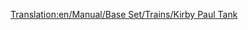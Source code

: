 [[Translation:en/Manual/Base Set/Trains/Kirby Paul Tank]]
{{ru/Перевод|en/Manual/Base Set/Trains/Kirby Paul Tank|1}}
{{ru/Manual/Base Set/Trains/Поезда|Image=[[File:en/Manual/Base Set/Trains/Kirbypaultank.png]]
|Name=Kirby Paul Tank
|Cost=£8,203 ($16.462)
|Speed=64 km/h (40 mph)
|Weight=47 t
|Power=300 hp (223 kW)
|Annual=£820 ($1.640)
|Designed=1925
|Lifespan=15
|Capacity=N/A
|Description=Паровоз Kirby Paul Tank один из локомотивов, доступных в начале игры. Он недорогой и обладает низкой скоростью и мощностью. Рекомендуется заменить его на более мощный локомотивкак только позволит время и, конечно, ваши финансы.
|Real-life=Наиболее вероятный прототип в реальности [http://en.wikipedia.org/wiki/GWR_5700_Class GWR 5700 Class].
}}